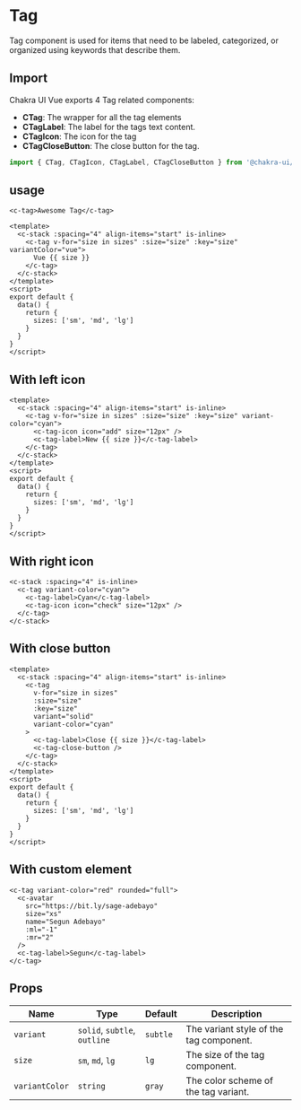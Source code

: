 
<SEO
  title="Tag"
  description="Tag component is used for items that need to be labeled, categorized, or organized using keywords that describe them."
/>

# Tag

Tag component is used for items that need to be labeled, categorized, or organized using keywords that describe them.

## Import

Chakra UI Vue exports 4 Tag related components:

- **CTag**: The wrapper for all the tag elements
- **CTagLabel**: The label for the tags text content.
- **CTagIcon**: The icon for the tag
- **CTagCloseButton**: The close button for the tag.

```js
import { CTag, CTagIcon, CTagLabel, CTagCloseButton } from '@chakra-ui/vue'
```

## usage

```vue live=true
<c-tag>Awesome Tag</c-tag>
```

```vue live=true
<template>
  <c-stack :spacing="4" align-items="start" is-inline>
    <c-tag v-for="size in sizes" :size="size" :key="size" variantColor="vue">
      Vue {{ size }}
    </c-tag>
  </c-stack>
</template>
<script>
export default {
  data() {
    return {
      sizes: ['sm', 'md', 'lg']
    }
  }
}
</script>
```

## With left icon

```vue live=true
<template>
  <c-stack :spacing="4" align-items="start" is-inline>
    <c-tag v-for="size in sizes" :size="size" :key="size" variant-color="cyan">
      <c-tag-icon icon="add" size="12px" />
      <c-tag-label>New {{ size }}</c-tag-label>
    </c-tag>
  </c-stack>
</template>
<script>
export default {
  data() {
    return {
      sizes: ['sm', 'md', 'lg']
    }
  }
}
</script>
```

## With right icon

```vue live=true
<c-stack :spacing="4" is-inline>
  <c-tag variant-color="cyan">
    <c-tag-label>Cyan</c-tag-label>
    <c-tag-icon icon="check" size="12px" />
  </c-tag>
</c-stack>
```

## With close button

```vue live=true
<template>
  <c-stack :spacing="4" align-items="start" is-inline>
    <c-tag
      v-for="size in sizes"
      :size="size"
      :key="size"
      variant="solid"
      variant-color="cyan"
    >
      <c-tag-label>Close {{ size }}</c-tag-label>
      <c-tag-close-button />
    </c-tag>
  </c-stack>
</template>
<script>
export default {
  data() {
    return {
      sizes: ['sm', 'md', 'lg']
    }
  }
}
</script>
```

## With custom element

```vue live=true
<c-tag variant-color="red" rounded="full">
  <c-avatar
    src="https://bit.ly/sage-adebayo"
    size="xs"
    name="Segun Adebayo"
    :ml="-1"
    :mr="2"
  />
  <c-tag-label>Segun</c-tag-label>
</c-tag>
```

## Props

| Name           | Type                         | Default  | Description                             |
| -------------- | ---------------------------- | -------- | --------------------------------------- |
| `variant`      | `solid`, `subtle`, `outline` | `subtle` | The variant style of the tag component. |
| `size`         | `sm`, `md`, `lg`             | `lg`     | The size of the tag component.          |
| `variantColor` | `string`                     | `gray`   | The color scheme of the tag variant.    |
